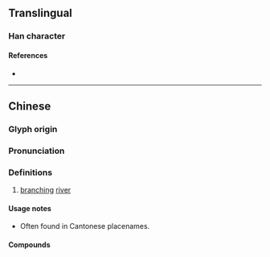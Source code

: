 {{character info}}
==Translingual==

===Han character===
{{Han char|rn=85|rad=水|as=10|sn=13|four=37161|canj=EBCR,XEBCR|ids=⿰氵⿱㓁𢀛}}

====References====
* {{Han ref|kx=0643.241|dkj=18059|hdz=31709.070|uh=6ED8|ud=28376|bh=DE5D|bd=56925}}

----

==Chinese==
{{zh-forms}}

===Glyph origin===
{{rfe|zh|weird right-side component; could it be related to 窖?}}

===Pronunciation===
{{zh-pron
|m=jiào
|c=gaau3
|mc=
|oc=
|cat=pn
}}

===Definitions===
{{zh-hanzi}}

# {{lb|zh|Cantonese}} [[branch]]ing [[river]]

====Usage notes====
* Often found in Cantonese placenames.

====Compounds====
{{zh-der|大埔滘|新滘|廈滘|滘西洲|滘口|瀝滘|北滘|滘心|道滘|赤沙滘|茶滘|雙滘|玉滘|馬滘|倫滘|思賢滘|倫教}}

{{attn|zhx-teo|also Teochew? [[s:Page:Dictionary_of_the_Swatow_dialect.djvu/235]]}}